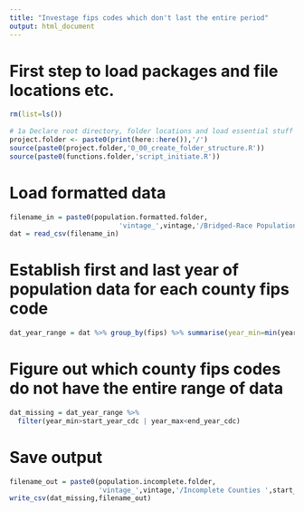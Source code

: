 ```yaml
---
title: "Investage fips codes which don't last the entire period"
output: html_document
---
```


# First step to load packages and file locations etc.
```r
rm(list=ls())
 
# 1a Declare root directory, folder locations and load essential stuff
project.folder <- paste0(print(here::here()),'/')
source(paste0(project.folder,'0_00_create_folder_structure.R'))
source(paste0(functions.folder,'script_initiate.R'))
```

# Load formatted data
```r
filename_in = paste0(population.formatted.folder,
                           'vintage_',vintage,'/Bridged-Race Population Estimates 1990-2020 ',start_year_cdc,' ',end_year_cdc,'.csv')
dat = read_csv(filename_in)
```

# Establish first and last year of population data for each county fips code
```r
dat_year_range = dat %>% group_by(fips) %>% summarise(year_min=min(year),year_max=max(year))
```

# Figure out which county fips codes do not have the entire range of data
```r
dat_missing = dat_year_range %>%
  filter(year_min>start_year_cdc | year_max<end_year_cdc)
```

# Save output
```r
filename_out = paste0(population.incomplete.folder,
                      'vintage_',vintage,'/Incomplete Counties ',start_year_cdc,' ',end_year_cdc,'.csv')
write_csv(dat_missing,filename_out)
```